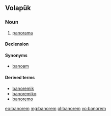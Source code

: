 ==Volapük==

===Noun===
{{vo-noun}}

# [[panorama]]

====Declension====
{{vo-decl-noun}}

====Synonyms====
* {{qualifier|obsolete}} [[banoam]]

====Derived terms====
* [[banoremik]]
* [[banoremiko]]
* [[banoremo]]

[[eo:banorem]]
[[mg:banorem]]
[[pl:banorem]]
[[vo:banorem]]
